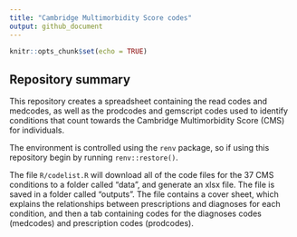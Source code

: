 ```yaml
---
title: "Cambridge Multimorbidity Score codes"
output: github_document
---
```


```r
knitr::opts_chunk$set(echo = TRUE)
```

## Repository summary

This repository creates a spreadsheet containing the read codes and medcodes, as well as the prodcodes and gemscript codes used to identify conditions that count towards the Cambridge Multimorbidity Score (CMS) for individuals. 

The environment is controlled using the `renv` package, so if using this repository begin by running `renv::restore()`.

The file `R/codelist.R` will download all of the code files for the 37 CMS conditions to a folder called "data", and generate an xlsx file. The file is saved in a folder called "outputs". The file contains a cover sheet, which explains the relationships between prescriptions and diagnoses for each condition, and then a tab containing codes for the diagnoses codes (medcodes) and prescription codes (prodcodes).